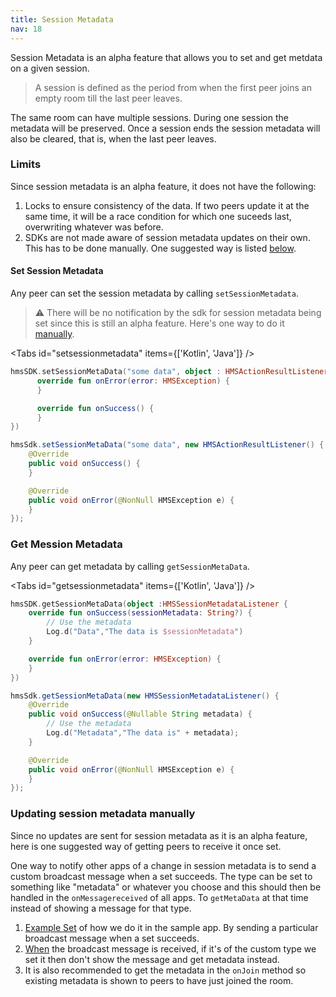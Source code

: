 ```yaml
---
title: Session Metadata
nav: 18
---
```


Session Metadata is an alpha feature that allows you to set and get metdata on a given session.

> A session is defined as the period from when the first peer joins an empty room till the last peer leaves. 

The same room can have multiple sessions. During one session the metadata will be preserved. Once a session ends the session metadata will also be cleared, that is, when the last peer leaves.

### Limits

Since session metadata is an alpha feature, it does not have the following:
1. Locks to ensure consistency of the data. If two peers update it at the same time, it will be a race condition for which one suceeds last, overwriting whatever was before.
2. SDKs are not made aware of session metadata updates on their own. This has to be done manually. One suggested way is listed [below](#updating-session-metadata-manually).

#### Set Session Metadata
Any peer can set the session metadata by calling `setSessionMetadata`.

> ⚠️ There will be no notification by the sdk for session metadata being set since this is still an alpha feature. Here's one way to do it [manually](#updating-session-metadata-manually).

<Tabs id="setsessionmetadata" items={['Kotlin', 'Java']} />

<Tab id='setsessionmetadata-0'>

```kotlin
hmsSDK.setSessionMetaData("some data", object : HMSActionResultListener {
      override fun onError(error: HMSException) {
      }

      override fun onSuccess() {          
      }
})
```

</Tab>

<Tab id='setsessionmetadata-1'>

```java
hmsSdk.setSessionMetaData("some data", new HMSActionResultListener() {
    @Override
    public void onSuccess() {
    }

    @Override
    public void onError(@NonNull HMSException e) {
    }
});

```

</Tab>



### Get Mession Metadata
Any peer can get metadata by calling `getSessionMetaData`.

<Tabs id="getsessionmetadata" items={['Kotlin', 'Java']} />

<Tab id='getsessionmetadata-0'>

```kotlin
hmsSDK.getSessionMetaData(object :HMSSessionMetadataListener {
    override fun onSuccess(sessionMetadata: String?) {
        // Use the metadata
        Log.d("Data","The data is $sessionMetadata")
    }

    override fun onError(error: HMSException) {
    }
})
```

</Tab>

<Tab id='getsessionmetadata-1'>

```java
hmsSdk.getSessionMetaData(new HMSSessionMetadataListener() {
    @Override
    public void onSuccess(@Nullable String metadata) {
        // Use the metadata
        Log.d("Metadata","The data is" + metadata);
    }

    @Override
    public void onError(@NonNull HMSException e) {
    }
});

```

</Tab>

### Updating session metadata manually

Since no updates are sent for session metadata as it is an alpha feature, here is one suggested way of getting peers to receive it once set.

One way to notify other apps of a change in session metadata is to send a custom broadcast message when a set succeeds. The type can be set to something like "metadata" or whatever you choose and this should then be handled in the `onMessagereceived` of all apps. To `getMetaData` at that time instead of showing a message for that type.

1. [Example Set](https://github.com/100mslive/100ms-android/blob/236a34ec8ade318a164765b7ae41dee694039cbc/app/src/main/java/live/hms/app2/ui/meeting/MeetingViewModel.kt#L1379) of how we do it in the sample app. By sending a particular broadcast message when a set succeeds.
2. [When](https://github.com/100mslive/100ms-android/blob/236a34ec8ade318a164765b7ae41dee694039cbc/app/src/main/java/live/hms/app2/ui/meeting/MeetingViewModel.kt#L621) the broadcast message is received, if it's of the custom type we set it then don't show the message and get metadata instead. 
3. It is also recommended to get the metadata in the `onJoin` method so existing metadata is shown to peers to have just joined the room.
